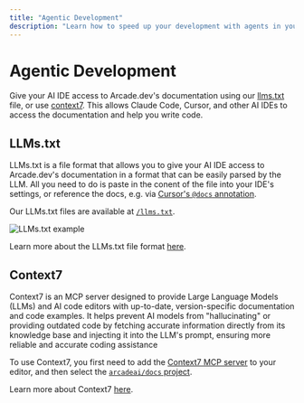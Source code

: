 ```yaml
---
title: "Agentic Development"
description: "Learn how to speed up your development with agents in your IDEs"
---
```


# Agentic Development

Give your AI IDE access to Arcade.dev's documentation using our [llms.txt](/llms.txt) file, or use [context7](https://context7.com/arcadeai/docs). This allows Claude Code, Cursor, and other AI IDEs to access the documentation and help you write code.

## LLMs.txt

LLMs.txt is a file format that allows you to give your AI IDE access to Arcade.dev's documentation in a format that can be easily parsed by the LLM. All you need to do is paste in the conent of the file into your IDE's settings, or reference the docs, e.g. via [Cursor's `@docs` annotation](https://cursor.com/docs/context/symbols#docs).

Our LLMs.txt files are available at [`/llms.txt`](/llms.txt).

![LLMs.txt example](/images/agentic-development/cursor-llms-txt.png)

Learn more about the LLMs.txt file format [here](https://llmstxt.org/).

## Context7

Context7 is an MCP server designed to provide Large Language Models (LLMs) and AI code editors with up-to-date, version-specific documentation and code examples. It helps prevent AI models from "hallucinating" or providing outdated code by fetching accurate information directly from its knowledge base and injecting it into the LLM's prompt, ensuring more reliable and accurate coding assistance

To use Context7, you first need to add the [Context7 MCP server](https://github.com/upstash/context7) to your editor, and then select the [`arcadeai/docs` project](https://context7.com/arcadeai/docs).

Learn more about Context7 [here](https://context7.com/).
